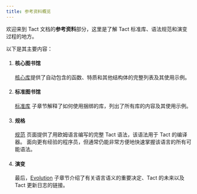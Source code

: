 ```yaml
---
title: 参考资料概览
---
```



欢迎来到 Tact 文档的**参考资料**部分，这里是了解 Tact 标准库、语法规范和演变过程的地方。

以下是其主要内容：

<Steps>

1. #### 核心图书馆

   [核心库](/ref/core-base)提供了自动包含的函数、特质和其他结构体的完整列表及其使用示例。

   <CardGrid>
     <LinkCard
       title="转到核心库"
       href="/ref/core-base"
     />
   </CardGrid>

2. #### 标准图书馆

   [标准库](/ref/standard-libraries) 子章节解释了如何使用捆绑的库，列出了所有库的内容及其使用示例。

   <CardGrid>
     <LinkCard
       title="转到标准库"
       href="/ref/standard-libraries"
     />
   </CardGrid>

3. #### 规格

   [规范](/ref/spec) 页面提供了用欧姆语言编写的完整 Tact 语法，该语法用于 Tact 的编译器。 面向更有经验的程序员，但通常仍能非常方便地快速掌握该语言的所有可能语法。

   <CardGrid>
     <LinkCard
       title="转到规范"
       href="/ref/spec"
     />
   </CardGrid>

4. #### 演变

   最后，[Evolution](/ref/evolution/overview) 子章节介绍了有关语言语义的重要决定、Tact 的未来以及 Tact 更新日志的链接。

   <CardGrid>
     <LinkCard
       title="Go to the Evolution"
       href="/ref/evolution/overview"
     />
   </CardGrid>

</Steps>
